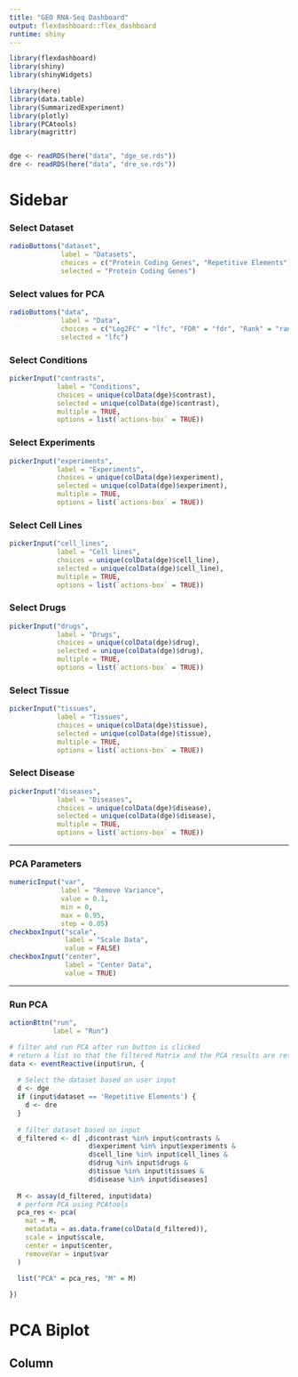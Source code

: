```yaml
---
title: "GEO RNA-Seq Dashboard"
output: flexdashboard::flex_dashboard
runtime: shiny
---
```


```r
library(flexdashboard)
library(shiny)
library(shinyWidgets)

library(here)
library(data.table)
library(SummarizedExperiment)
library(plotly)
library(PCAtools)
library(magrittr)


dge <- readRDS(here("data", "dge_se.rds"))
dre <- readRDS(here("data", "dre_se.rds"))
```

Sidebar {.sidebar data-width=500}
=======================================================================

### Select Dataset

```r
radioButtons("dataset",
             label = "Datasets",
             choices = c("Protein Coding Genes", "Repetitive Elements"),
             selected = "Protein Coding Genes")
```

### Select values for PCA

```r
radioButtons("data",
             label = "Data",
             choices = c("Log2FC" = "lfc", "FDR" = "fdr", "Rank" = "rank"),
             selected = "lfc")
```

### Select Conditions

```r
pickerInput("contrasts",
            label = "Conditions",
            choices = unique(colData(dge)$contrast),
            selected = unique(colData(dge)$contrast),
            multiple = TRUE,
            options = list(`actions-box` = TRUE))
```

### Select Experiments

```r
pickerInput("experiments",
            label = "Experiments",
            choices = unique(colData(dge)$experiment),
            selected = unique(colData(dge)$experiment),
            multiple = TRUE,
            options = list(`actions-box` = TRUE))
```

### Select Cell Lines

```r
pickerInput("cell_lines",
            label = "Cell lines",
            choices = unique(colData(dge)$cell_line),
            selected = unique(colData(dge)$cell_line),
            multiple = TRUE,
            options = list(`actions-box` = TRUE))
```

### Select Drugs

```r
pickerInput("drugs",
            label = "Drugs",
            choices = unique(colData(dge)$drug),
            selected = unique(colData(dge)$drug),
            multiple = TRUE,
            options = list(`actions-box` = TRUE))
```

### Select Tissue

```r
pickerInput("tissues",
            label = "Tissues",
            choices = unique(colData(dge)$tissue),
            selected = unique(colData(dge)$tissue),
            multiple = TRUE,
            options = list(`actions-box` = TRUE))
```

### Select Disease

```r
pickerInput("diseases",
            label = "Diseases",
            choices = unique(colData(dge)$disease),
            selected = unique(colData(dge)$disease),
            multiple = TRUE,
            options = list(`actions-box` = TRUE))
```

---

### PCA Parameters

```r
numericInput("var",
             label = "Remove Variance",
             value = 0.1,
             min = 0,
             max = 0.95,
             step = 0.05)
checkboxInput("scale",
              label = "Scale Data",
              value = FALSE)
checkboxInput("center",
              label = "Center Data",
              value = TRUE)
```

---

### Run PCA

```r
actionBttn("run",
           label = "Run")

# filter and run PCA after run button is clicked
# return a list so that the filtered Matrix and the PCA results are returned 
data <- eventReactive(input$run, {
  
  # Select the dataset based on user input
  d <- dge
  if (input$dataset == 'Repetitive Elements') {
    d <- dre
  }
  
  # filter dataset based on input
  d_filtered <- d[ ,d$contrast %in% input$contrasts &
                    d$experiment %in% input$experiments &
                    d$cell_line %in% input$cell_lines &
                    d$drug %in% input$drugs &
                    d$tissue %in% input$tissues &
                    d$disease %in% input$diseases]
  
  M <- assay(d_filtered, input$data)
  # perform PCA using PCAtools
  pca_res <- pca(
    mat = M,
    metadata = as.data.frame(colData(d_filtered)),
    scale = input$scale,
    center = input$center,
    removeVar = input$var
  )
  
  list("PCA" = pca_res, "M" = M)

})
```

PCA Biplot {style="position:relative;"}
=======================================================================

Column {style="height:100pc;"}
-----------------------------------------------------------------------

```r
# Create options for modifying biplot
selectInput("col",
            label = "Color by:",
            choices = c("tissue", "cell_line", "drug", "disease", "experiment"),
            selected = "tissue")
selectInput("x_axis",
            label = "x-axis",
            choices = paste0("PC", 1:10),
            selected = "PC1")
selectInput("y_axis",
            label = "y-axis",
            choices = paste0("PC", 1:10),
            selected = "PC2")


dt <- reactive({
  pca_dt <- as.data.table(data()[["PCA"]]$rotated, keep.rownames = "sample_name")
  meta_dt <- as.data.table(data()[["PCA"]]$metadata, keep.rownames = "sample_name")
  dt <- merge.data.table(x = pca_dt, y = meta_dt, by = "sample_name", all.x = TRUE)
  dt
})

output$biplot <- renderPlotly({
  dt <- dt()
  plot_ly(
    dt,
    x = ~get(input$x_axis),
    y = ~get(input$y_axis), 
    color = ~get(input$col),
    colors = "Set1",
    hovertext = paste("BioProject:", dt$experiment,
                     "<br>Cell Line:", dt$cell_line,
                     "<br>Disease:", dt$disease,
                     "<br>Drug:", dt$drug,
                     "<br>Dose", dt$dose,
                     "<br>Time", dt$time_hr)) %>%
    add_markers(size = 180) %>%
    layout(dragmode = "lasso", 
           xaxis = list(title = paste(input$x_axis)),
           yaxis = list(title = paste(input$y_axis)))
})

# show output ---------------------------------------------------------
plotlyOutput("biplot")

DT::renderDT({
    d <- event_data("plotly_selected")
    if (!is.null(d)) {
      xmin <- min(d$x) - 0.000001
      xmax <- max(d$x) + 0.000001
      ymin <- min(d$y) - 0.000001
      ymax <- max(d$y) + 0.000001
      dt <- dt()
      dt[between(get(input$x_axis), xmin, xmax, incbounds = TRUE) & 
         between(get(input$y_axis), ymin, ymax, incbounds = TRUE), 
         .(experiment, tissue, cell_line, disease, drug, dose, time_hr)]
    }
  })
```

PCA Loadings
=======================================================================

```r
renderPlot({
  plotloadings(data()[["PCA"]], 
               components = 1:5, 
               labSize = 4, 
               drawConnectors = TRUE)
})
```

Scree Plot
=======================================================================

```r
renderPlot({
  screeplot(data()[["PCA"]], 
            components = 1:10, 
            drawCumulativeSumLine = TRUE, 
            drawCumulativeSumPoints = TRUE)
})
```
